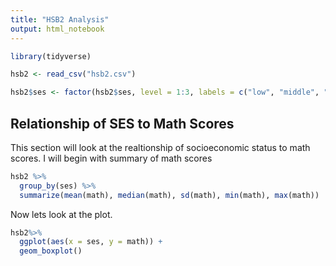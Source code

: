 ```yaml
---
title: "HSB2 Analysis"
output: html_notebook
---
```


```r

library(tidyverse)

hsb2 <- read_csv("hsb2.csv")

hsb2$ses <- factor(hsb2$ses, level = 1:3, labels = c("low", "middle", "high"))

```

## Relationship of SES to Math Scores 

This section will look at the realtionship of socioeconomic status to math scores. I will begin with summary of math scores

```r
hsb2 %>%
  group_by(ses) %>%
  summarize(mean(math), median(math), sd(math), min(math), max(math))
```


Now lets look at the plot.
```r
hsb2%>%
  ggplot(aes(x = ses, y = math)) +
  geom_boxplot()
```
